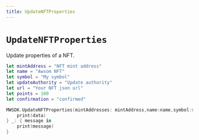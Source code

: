 ```yaml
---
title: UpdateNFTProperties
---
```


# `UpdateNFTProperties`
Update properties of a NFT.
```swift
let mintAddress = "NFT mint address"
let name = "Awsom NFT"
let symbol = "My symbol"
let updateAuthority = "Update authority"
let url = "Your NFT json url"
let points = 100
let confirmation = "confirmed"

MWSDK.UpdateNFTProperties(mintAddresses: mintAddress,name:name,symbol:symbol,updateAuthority:update_authority,NFTJsonUrl: url,seller_fee_basis_points:points,confirmation:confirmation) { data in
    print(data)
} _: { message in
    print(message)
}
```
